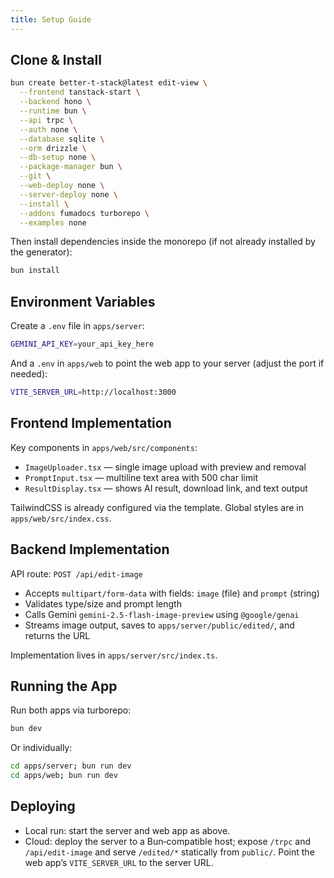 ```yaml
---
title: Setup Guide
---
```


## Clone & Install

```bash
bun create better-t-stack@latest edit-view \
  --frontend tanstack-start \
  --backend hono \
  --runtime bun \
  --api trpc \
  --auth none \
  --database sqlite \
  --orm drizzle \
  --db-setup none \
  --package-manager bun \
  --git \
  --web-deploy none \
  --server-deploy none \
  --install \
  --addons fumadocs turborepo \
  --examples none
```

Then install dependencies inside the monorepo (if not already installed by the generator):

```bash
bun install
```

## Environment Variables

Create a `.env` file in `apps/server`:

```bash
GEMINI_API_KEY=your_api_key_here
```

And a `.env` in `apps/web` to point the web app to your server (adjust the port if needed):

```bash
VITE_SERVER_URL=http://localhost:3000
```

## Frontend Implementation

Key components in `apps/web/src/components`:

- `ImageUploader.tsx` — single image upload with preview and removal
- `PromptInput.tsx` — multiline text area with 500 char limit
- `ResultDisplay.tsx` — shows AI result, download link, and text output

TailwindCSS is already configured via the template. Global styles are in `apps/web/src/index.css`.

## Backend Implementation

API route: `POST /api/edit-image`

- Accepts `multipart/form-data` with fields: `image` (file) and `prompt` (string)
- Validates type/size and prompt length
- Calls Gemini `gemini-2.5-flash-image-preview` using `@google/genai`
- Streams image output, saves to `apps/server/public/edited/`, and returns the URL

Implementation lives in `apps/server/src/index.ts`.

## Running the App

Run both apps via turborepo:

```bash
bun dev
```

Or individually:

```bash
cd apps/server; bun run dev
cd apps/web; bun run dev
```

## Deploying

- Local run: start the server and web app as above.
- Cloud: deploy the server to a Bun‑compatible host; expose `/trpc` and `/api/edit-image` and serve `/edited/*` statically from `public/`. Point the web app’s `VITE_SERVER_URL` to the server URL.
